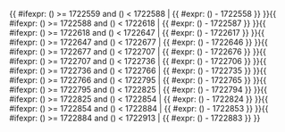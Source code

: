 <includeonly>{{ #ifexpr: ({{{1}}}) >= 1722559 and ({{{1}}}) < 1722588 | {{ #expr: ({{{1}}}) - 1722558 }} }}{{ #ifexpr: ({{{1}}}) >= 1722588 and ({{{1}}}) < 1722618 | {{ #expr: ({{{1}}}) - 1722587 }} }}{{ #ifexpr: ({{{1}}}) >= 1722618 and ({{{1}}}) < 1722647 | {{ #expr: ({{{1}}}) - 1722617 }} }}{{ #ifexpr: ({{{1}}}) >= 1722647 and ({{{1}}}) < 1722677 | {{ #expr: ({{{1}}}) - 1722646 }} }}{{ #ifexpr: ({{{1}}}) >= 1722677 and ({{{1}}}) < 1722707 | {{ #expr: ({{{1}}}) - 1722676 }} }}{{ #ifexpr: ({{{1}}}) >= 1722707 and ({{{1}}}) < 1722736 | {{ #expr: ({{{1}}}) - 1722706 }} }}{{ #ifexpr: ({{{1}}}) >= 1722736 and ({{{1}}}) < 1722766 | {{ #expr: ({{{1}}}) - 1722735 }} }}{{ #ifexpr: ({{{1}}}) >= 1722766 and ({{{1}}}) < 1722795 | {{ #expr: ({{{1}}}) - 1722765 }} }}{{ #ifexpr: ({{{1}}}) >= 1722795 and ({{{1}}}) < 1722825 | {{ #expr: ({{{1}}}) - 1722794 }} }}{{ #ifexpr: ({{{1}}}) >= 1722825 and ({{{1}}}) < 1722854 | {{ #expr: ({{{1}}}) - 1722824 }} }}{{ #ifexpr: ({{{1}}}) >= 1722854 and ({{{1}}}) < 1722884 | {{ #expr: ({{{1}}}) - 1722853 }} }}{{ #ifexpr: ({{{1}}}) >= 1722884 and ({{{1}}}) < 1722913 | {{ #expr: ({{{1}}}) - 1722883 }} }}</includeonly><noinclude>{{Chinese calendar/doc}}

[[Category:中國農曆模板|{{PAGENAME}}]]


</noinclude>
